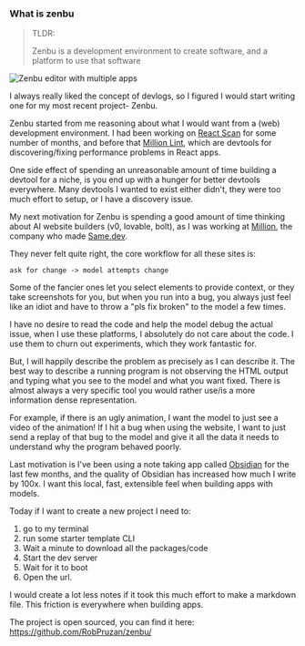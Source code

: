 
### What is zenbu


> TLDR:
>
>Zenbu is a development environment to create software, and a platform to use that software


<Image
  src="/devlog/7/editor.png"
  alt="Zenbu editor with multiple apps"
  width={600}
  height={300}
/>

I always really liked the concept of devlogs, so I figured I would start writing one for my most recent project- Zenbu.

Zenbu started from me reasoning about what I would want from a (web) development environment. I had been working on [React Scan](https://www.npmjs.com/package/react-scan?activeTab=readme) for some number of months, and before that [Million Lint](https://www.npmjs.com/package/@million/lint), which are devtools for discovering/fixing performance problems in React apps.

One side effect of spending an unreasonable amount of time building a devtool for a niche, is you end up with a hunger for better devtools everywhere. Many devtools I wanted to exist either didn't, they were too much effort to setup, or I have a discovery issue.

My next motivation for Zenbu is spending a good amount of time thinking about AI website builders (v0, lovable, bolt), as I was working at [Million](https://million.dev/), the company who made [Same.dev](https://same.new/).

They never felt quite right, the core workflow for all these sites is:

`ask for change -> model attempts change`

Some of the fancier ones let you select elements to provide context, or they take screenshots for you, but when you run into a bug, you always just feel like an idiot and have to throw a "pls fix broken" to the model a few times.

I have no desire to read the code and help the model debug the actual issue, when I use these platforms, I absolutely do not care about the code. I use them to churn out experiments, which they work fantastic for.

But, I will happily describe the problem as precisely as I can describe it. The best way to describe a running program is not observing the HTML output and typing what you see to the model and what you want fixed. There is almost always a very specific tool you would rather use/is a more information dense representation.

For example, if there is an ugly animation, I want the model to just see a video of the animation! If I hit a bug when using the website, I want to just send a replay of that bug to the model and give it all the data it needs to understand why the program behaved poorly.

Last motivation is I've been using a note taking app called [Obsidian](https://obsidian.md/) for the last few months, and the quality of Obsidian has increased how much I write by 100x. I want this local, fast, extensible feel when building apps with models.

Today if I want to create a new project I need to:

1. go to my terminal
2. run some starter template CLI
3. Wait a minute to download all the packages/code
4. Start the dev server
5. Wait for it to boot
6. Open the url.

I would create a lot less notes if it took this much effort to make a markdown file. This friction is everywhere when building apps.

The project is open sourced, you can find it here: <Link href="https://github.com/RobPruzan/zenbu/">https://github.com/RobPruzan/zenbu/</Link>
